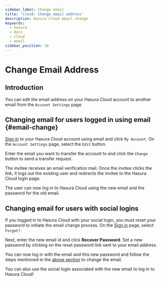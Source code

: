 ```yaml
---
sidebar_label: Change email
title: 'Cloud: Change email address'
description: Hasura Cloud email change
keywords:
  - hasura
  - docs
  - cloud
  - email
sidebar_position: 10
---
```



# Change Email Address

<ProductBadge free standard pro ee />

## Introduction

You can edit the email address on your Hasura Cloud account to another email from the `Account Settings` page.

## Changing email for users logged in using email {#email-change}

[Sign in](https://cloud.hasura.io/login?redirect_url=/) to your Hasura Cloud account using email and click `My Account`.
On the `Account Settings` page, select the `Edit` button.

<Thumbnail src="/img/account-management/account-settings-tab.png" alt="Account Management" width="1100px" />

Enter the email you want to transfer the account to and click the `Change` button to send a transfer request.

<Thumbnail src="/img/account-management/edit-email-input.png" alt="edit email section" width="800px" />

The invitee receives an email verification mail. Once the invitee clicks the link, it logs out the existing user and
redirects the invitee to the Hasura Cloud login page.

The user can now log in to Hasura Cloud using the new email and the password for the old email.

## Changing email for users with social logins

If you logged in to Hasura Cloud with your social login, you must reset your password to initiate the email change
process. On the [Sign in](https://cloud.hasura.io/login?redirect_url=/) page, select `Forgot?`.

<Thumbnail src="/img/account-management/forgot-password.png" alt="Forgot password" width="450px" />

Next, enter the new email id and click **Recover Password**. Set a new password by clicking on the reset password link
sent to your email address.

You can now log in with the email and this new password and follow the steps mentioned in the
[above section](#email-change) to change the email.

You can also use the social login associated with the new email to log in to Hasura Cloud!
